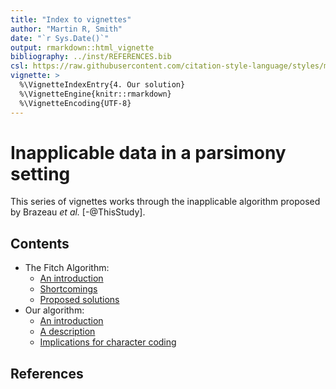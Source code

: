 ```yaml
---
title: "Index to vignettes"
author: "Martin R, Smith"
date: "`r Sys.Date()`"
output: rmarkdown::html_vignette
bibliography: ../inst/REFERENCES.bib
csl: https://raw.githubusercontent.com/citation-style-language/styles/master/apa-old-doi-prefix.csl
vignette: >
  %\VignetteIndexEntry{4. Our solution}
  %\VignetteEngine{knitr::rmarkdown}
  %\VignetteEncoding{UTF-8}
---
```


# Inapplicable data in a parsimony setting

This series of vignettes works through the inapplicable algorithm proposed by Brazeau _et al._ [-@ThisStudy].

## Contents

- The Fitch Algorithm:
  - [An introduction](Fitch.html)
  - [Shortcomings](Problems.html)
  - [Proposed solutions](FailedSolutions.html)
  
- Our algorithm:
  - [An introduction](OurSolution.html)
  - [A description](OurAlgorithm.html)
  - [Implications for character coding](CodingData.html)

## References
